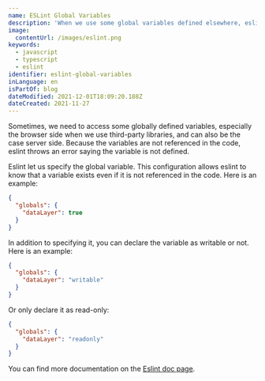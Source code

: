 ```yaml
---
name: ESLint Global Variables
description: 'When we use some global variables defined elsewhere, eslint throws an error saying the variable is not defined. Here is how to configure eslint to ignore those.'
image:
  contentUrl: /images/eslint.png
keywords:
  - javascript
  - typescript
  - eslint
identifier: eslint-global-variables
inLanguage: en
isPartOf: blog
dateModified: 2021-12-01T18:09:20.188Z
dateCreated: 2021-11-27
---
```


Sometimes, we need to access some globally defined variables, especially the browser side when we use third-party libraries, and can also be the case server side. Because the variables are not referenced in the code, eslint throws an error saying the variable is not defined.

Eslint let us specify the global variable. This configuration allows eslint to know that a variable exists even if it is not referenced in the code. Here is an example:

```json
{
  "globals": {
    "dataLayer": true
  }
}
```

In addition to specifying it, you can declare the variable as writable or not. Here is an example:

```json
{
  "globals": {
    "dataLayer": "writable"
  }
}
```

Or only declare it as read-only:

```json
{
  "globals": {
    "dataLayer": "readonly"
  }
}
```

You can find more documentation on the [Eslint doc page](https://eslint.org/docs/user-guide/configuring/language-options#specifying-globals).
